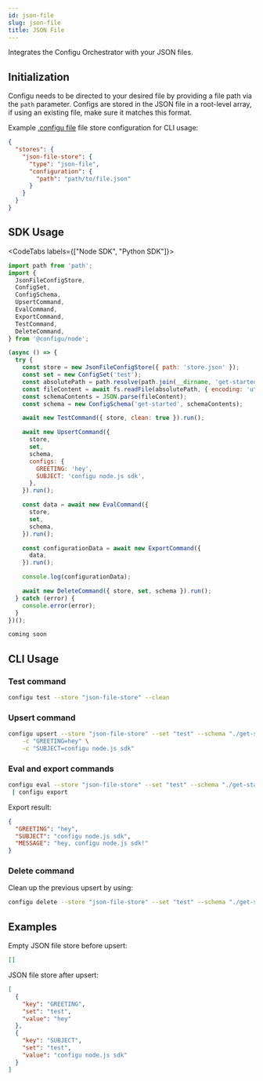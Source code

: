 ```yaml
---
id: json-file
slug: json-file
title: JSON File
---
```


Integrates the Configu Orchestrator with your JSON files.

## Initialization

Configu needs to be directed to your desired file by providing a file path via the `path` parameter. Configs are stored in the JSON file in a root-level array, if using an existing file, make sure it matches this format.

Example [.configu file](../cli-config) file store configuration for CLI usage:

```json
{
  "stores": {
    "json-file-store": {
      "type": "json-file",
      "configuration": {
        "path": "path/to/file.json"
      }
    }
  }
}
```

## SDK Usage

<CodeTabs labels={["Node SDK", "Python SDK"]}>

```js
import path from 'path';
import {
  JsonFileConfigStore,
  ConfigSet,
  ConfigSchema,
  UpsertCommand,
  EvalCommand,
  ExportCommand,
  TestCommand,
  DeleteCommand,
} from '@configu/node';

(async () => {
  try {
    const store = new JsonFileConfigStore({ path: 'store.json' });
    const set = new ConfigSet('test');
    const absolutePath = path.resolve(path.join(__dirname, 'get-started.cfgu.json'));
    const fileContent = await fs.readFile(absolutePath, { encoding: 'utf8' });
    const schemaContents = JSON.parse(fileContent);
    const schema = new ConfigSchema('get-started', schemaContents);

    await new TestCommand({ store, clean: true }).run();

    await new UpsertCommand({
      store,
      set,
      schema,
      configs: {
        GREETING: 'hey',
        SUBJECT: 'configu node.js sdk',
      },
    }).run();

    const data = await new EvalCommand({
      store,
      set,
      schema,
    }).run();

    const configurationData = await new ExportCommand({
      data,
    }).run();

    console.log(configurationData);

    await new DeleteCommand({ store, set, schema }).run();
  } catch (error) {
    console.error(error);
  }
})();
```

```python
coming soon
```

</CodeTabs>

## CLI Usage

### Test command

```bash
configu test --store "json-file-store" --clean
```

### Upsert command

```bash
configu upsert --store "json-file-store" --set "test" --schema "./get-started.cfgu.json" \
    -c "GREETING=hey" \
    -c "SUBJECT=configu node.js sdk"
```

### Eval and export commands

```bash
configu eval --store "json-file-store" --set "test" --schema "./get-started.cfgu.json" \
 | configu export
```

Export result:

```json
{
  "GREETING": "hey",
  "SUBJECT": "configu node.js sdk",
  "MESSAGE": "hey, configu node.js sdk!"
}
```

### Delete command

Clean up the previous upsert by using:

```bash
configu delete --store "json-file-store" --set "test" --schema "./get-started.cfgu.json"
```

## Examples

Empty JSON file store before upsert:

```json
[]
```

JSON file store after upsert:

```json
[
  {
    "key": "GREETING",
    "set": "test",
    "value": "hey"
  },
  {
    "key": "SUBJECT",
    "set": "test",
    "value": "configu node.js sdk"
  }
]
```
